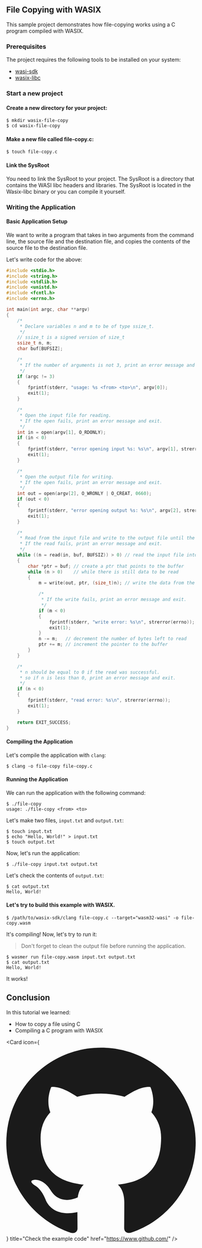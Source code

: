 ## File Copying with WASIX

This sample project demonstrates how file-copying works using a C program compiled with WASIX.

### Prerequisites

The project requires the following tools to be installed on your system:

- [wasi-sdk](https://github.com/WebAssembly/wasi-sdk)
- [wasix-libc](https://github.com/wasix-org/wasix-libc)


<Steps>

### Start a new project

#### Create a new directory for your project:

```shell copy
$ mkdir wasix-file-copy
$ cd wasix-file-copy
```

#### Make a new file called file-copy.c:

```shell copy
$ touch file-copy.c
```

#### Link the SysRoot

<Callout type="info" emoji="ℹ️">
  You need to link the SysRoot to your project. The SysRoot is a directory that
  contains the WASI libc headers and libraries. The SysRoot is located in the
  Wasix-libc binary or you can compile it yourself.
</Callout>

### Writing the Application

#### Basic Application Setup

We want to write a program that takes in two arguments from the command line, the source file and the destination file, and copies the contents of the source file to the destination file.

Let's write code for the above:

```c copy filename="file-copy.c"
#include <stdio.h>
#include <string.h>
#include <stdlib.h>
#include <unistd.h>
#include <fcntl.h>
#include <errno.h>

int main(int argc, char **argv)
{
    /*
     * Declare variables n and m to be of type ssize_t.
     */
    // ssize_t is a signed version of size_t
    ssize_t n, m;
    char buf[BUFSIZ];

    /*
     * If the number of arguments is not 3, print an error message and exit.
     */
    if (argc != 3)
    {
        fprintf(stderr, "usage: %s <from> <to>\n", argv[0]);
        exit(1);
    }

    /*
     * Open the input file for reading.
     * If the open fails, print an error message and exit.
     */
    int in = open(argv[1], O_RDONLY);
    if (in < 0)
    {
        fprintf(stderr, "error opening input %s: %s\n", argv[1], strerror(errno));
        exit(1);
    }

    /*
     * Open the output file for writing.
     * If the open fails, print an error message and exit.
     */
    int out = open(argv[2], O_WRONLY | O_CREAT, 0660);
    if (out < 0)
    {
        fprintf(stderr, "error opening output %s: %s\n", argv[2], strerror(errno));
        exit(1);
    }

    /*
     * Read from the input file and write to the output file until the read fails.
     * If the read fails, print an error message and exit.
     */
    while ((n = read(in, buf, BUFSIZ)) > 0) // read the input file into the buffer
    {
        char *ptr = buf; // create a ptr that points to the buffer
        while (n > 0)    // while there is still data to be read
        {
            m = write(out, ptr, (size_t)n); // write the data from the buffer to the output file

            /*
             * If the write fails, print an error message and exit.
             */
            if (m < 0)
            {
                fprintf(stderr, "write error: %s\n", strerror(errno));
                exit(1);
            }
            n -= m;   // decrement the number of bytes left to read
            ptr += m; // increment the pointer to the buffer
        }
    }

    /*
     * n should be equal to 0 if the read was successful.
     * so if n is less than 0, print an error message and exit.
     */
    if (n < 0)
    {
        fprintf(stderr, "read error: %s\n", strerror(errno));
        exit(1);
    }

    return EXIT_SUCCESS;
}
```

#### Compiling the Application

Let's compile the application with `clang`:

```shell
$ clang -o file-copy file-copy.c
```

#### Running the Application

We can run the application with the following command:

```shell
$ ./file-copy
usage: ./file-copy <from> <to>
```

Let's make two files, `input.txt` and `output.txt`:

```shell
$ touch input.txt
$ echo "Hello, World!" > input.txt
$ touch output.txt
```

Now, let's run the application:

```shell
$ ./file-copy input.txt output.txt
```

Let's check the contents of `output.txt`:

```shell
$ cat output.txt
Hello, World!
```

#### Let's try to build this example with WASIX.

```shell
$ /path/to/wasix-sdk/clang file-copy.c --target="wasm32-wasi" -o file-copy.wasm
```

It's compiling! Now, let's try to run it:

> Don't forget to clean the output file before running the application.

```shell
$ wasmer run file-copy.wasm input.txt output.txt
$ cat output.txt
Hello, World!
```

It works!

</Steps>

## Conclusion

In this tutorial we learned:

- How to copy a file using C
- Compiling a C program with WASIX


<Card
  icon={
    <svg viewBox="0 0 24 24" className=" transform scale-[120%] mr-2">
      <path
        fill="currentColor"
        d="M12 .297c-6.63 0-12 5.373-12 12 0 5.303 3.438 9.8 8.205 11.385.6.113.82-.258.82-.577 0-.285-.01-1.04-.015-2.04-3.338.724-4.042-1.61-4.042-1.61C4.422 18.07 3.633 17.7 3.633 17.7c-1.087-.744.084-.729.084-.729 1.205.084 1.838 1.236 1.838 1.236 1.07 1.835 2.809 1.305 3.495.998.108-.776.417-1.305.76-1.605-2.665-.3-5.466-1.332-5.466-5.93 0-1.31.465-2.38 1.235-3.22-.135-.303-.54-1.523.105-3.176 0 0 1.005-.322 3.3 1.23.96-.267 1.98-.399 3-.405 1.02.006 2.04.138 3 .405 2.28-1.552 3.285-1.23 3.285-1.23.645 1.653.24 2.873.12 3.176.765.84 1.23 1.91 1.23 3.22 0 4.61-2.805 5.625-5.475 5.92.42.36.81 1.096.81 2.22 0 1.606-.015 2.896-.015 3.286 0 .315.21.69.825.57C20.565 22.092 24 17.592 24 12.297c0-6.627-5.373-12-12-12"
      />
    </svg>
  }
  title="Check the example code"
  href="https://www.github.com/"
/>
